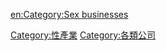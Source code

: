 {{Commonscat|Sex business}}

[[Category:性產業|Category:性產業]]
[[Category:各類公司|Category:各類公司]]

[[en:Category:Sex_businesses|en:Category:Sex businesses]]